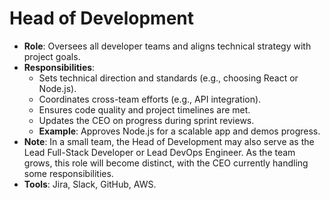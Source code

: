 # Head of Development
- **Role**: Oversees all developer teams and aligns technical strategy with project goals.
- **Responsibilities**:
  - Sets technical direction and standards (e.g., choosing React or Node.js).
  - Coordinates cross-team efforts (e.g., API integration).
  - Ensures code quality and project timelines are met.
  - Updates the CEO on progress during sprint reviews.
  - **Example**: Approves Node.js for a scalable app and demos progress.
- **Note**: In a small team, the Head of Development may also serve as the Lead Full-Stack Developer or Lead DevOps Engineer. As the team grows, this role will become distinct, with the CEO currently handling some responsibilities.
- **Tools**: Jira, Slack, GitHub, AWS.
